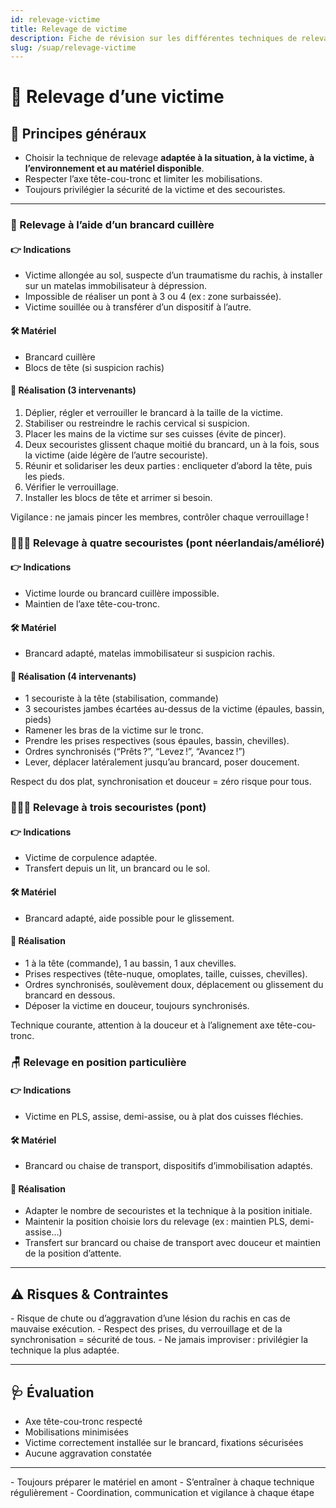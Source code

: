 ---
id: relevage-victime
title: Relevage de victime
description: Fiche de révision sur les différentes techniques de relevage d'une victime
slug: /suap/relevage-victime
---


# 🤝 Relevage d’une victime

## 📝 Principes généraux

- Choisir la technique de relevage **adaptée à la situation, à la victime, à l’environnement et au matériel disponible**.
- Respecter l’axe tête-cou-tronc et limiter les mobilisations.
- Toujours privilégier la sécurité de la victime et des secouristes.

---

<Tabs>
  <TabItem value="cuillere" label="🥄 Brancard cuillère">

  ### 🥄 Relevage à l’aide d’un brancard cuillère

  #### 👉 **Indications**
  - Victime allongée au sol, suspecte d’un traumatisme du rachis, à installer sur un matelas immobilisateur à dépression.
  - Impossible de réaliser un pont à 3 ou 4 (ex : zone surbaissée).
  - Victime souillée ou à transférer d’un dispositif à l’autre.

  #### 🛠️ **Matériel**
  - Brancard cuillère
  - Blocs de tête (si suspicion rachis)

  #### 🔄 **Réalisation (3 intervenants)**
  1. Déplier, régler et verrouiller le brancard à la taille de la victime.
  2. Stabiliser ou restreindre le rachis cervical si suspicion.
  3. Placer les mains de la victime sur ses cuisses (évite de pincer).
  4. Deux secouristes glissent chaque moitié du brancard, un à la fois, sous la victime (aide légère de l’autre secouriste).
  5. Réunir et solidariser les deux parties : encliqueter d’abord la tête, puis les pieds.
  6. Vérifier le verrouillage.
  7. Installer les blocs de tête et arrimer si besoin.

  <Admonition type="caution">
  Vigilance : ne jamais pincer les membres, contrôler chaque verrouillage !
  </Admonition>

  </TabItem>
  <TabItem value="quatre" label="🧑‍🤝‍🧑 4 secouristes (pont)">

  ### 🧑‍🤝‍🧑 Relevage à quatre secouristes (pont néerlandais/amélioré)

  #### 👉 **Indications**
  - Victime lourde ou brancard cuillère impossible.
  - Maintien de l’axe tête-cou-tronc.

  #### 🛠️ **Matériel**
  - Brancard adapté, matelas immobilisateur si suspicion rachis.

  #### 🔄 **Réalisation (4 intervenants)**
  - 1 secouriste à la tête (stabilisation, commande)
  - 3 secouristes jambes écartées au-dessus de la victime (épaules, bassin, pieds)
  - Ramener les bras de la victime sur le tronc.
  - Prendre les prises respectives (sous épaules, bassin, chevilles).
  - Ordres synchronisés (“Prêts ?”, “Levez !”, “Avancez !”)
  - Lever, déplacer latéralement jusqu’au brancard, poser doucement.

  <Admonition type="tip">
  Respect du dos plat, synchronisation et douceur = zéro risque pour tous.
  </Admonition>

  </TabItem>
  <TabItem value="trois" label="🧑‍🤝‍🧑 3 secouristes">

### 🧑‍🤝‍🧑 Relevage à trois secouristes (pont)

#### 👉 **Indications**
- Victime de corpulence adaptée.
- Transfert depuis un lit, un brancard ou le sol.

#### 🛠️ **Matériel**
- Brancard adapté, aide possible pour le glissement.

#### 🔄 **Réalisation**
- 1 à la tête (commande), 1 au bassin, 1 aux chevilles.
- Prises respectives (tête-nuque, omoplates, taille, cuisses, chevilles).
- Ordres synchronisés, soulèvement doux, déplacement ou glissement du brancard en dessous.
- Déposer la victime en douceur, toujours synchronisés.

<Admonition type="info">
Technique courante, attention à la douceur et à l’alignement axe tête-cou-tronc.
</Admonition>

  </TabItem>
  <TabItem value="positions" label="🪑 Positions particulières">

  ### 🪑 Relevage en position particulière

  #### 👉 **Indications**
  - Victime en PLS, assise, demi-assise, ou à plat dos cuisses fléchies.

  #### 🛠️ **Matériel**
  - Brancard ou chaise de transport, dispositifs d’immobilisation adaptés.

  #### 🔄 **Réalisation**
  - Adapter le nombre de secouristes et la technique à la position initiale.
  - Maintenir la position choisie lors du relevage (ex : maintien PLS, demi-assise…)
  - Transfert sur brancard ou chaise de transport avec douceur et maintien de la position d’attente.

  </TabItem>
</Tabs>

---

## ⚠️ Risques & Contraintes

<Admonition type="danger">
- Risque de chute ou d’aggravation d’une lésion du rachis en cas de mauvaise exécution.
- Respect des prises, du verrouillage et de la synchronisation = sécurité de tous.
- Ne jamais improviser : privilégier la technique la plus adaptée.
</Admonition>

---

## 🩺 Évaluation

- Axe tête-cou-tronc respecté
- Mobilisations minimisées
- Victime correctement installée sur le brancard, fixations sécurisées
- Aucune aggravation constatée

---

<Admonition type="tip" title="À retenir">
- Toujours préparer le matériel en amont
- S’entraîner à chaque technique régulièrement
- Coordination, communication et vigilance à chaque étape
</Admonition>
